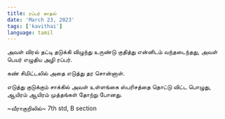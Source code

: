 ```yaml
---
title: ரப்பர் காதல்
date: 'March 23, 2023'
tags: ['kavithai']
language: tamil
---
```


அவள் விரல் தட்டி
தடுக்கி விழுந்து 
உருண்டு குதித்து
என்னிடம் வந்தடைந்தது,
அவள் பெயர் எழுதிய
அழி ரப்பர். 

கண் சிமிட்டலில் 
அதை எடுத்து தர சொன்னாள். 

எடுத்து குடுக்கும் சாக்கில்
அவள் உள்ளங்கை ஸ்பரிசத்தை
தொட்டு விட்ட பொழுது,
ஆயிரம் ஆயிரம் முத்தங்கள்
தோற்று போனது. 

~வீராகுறிலில்~
7th std, B section
